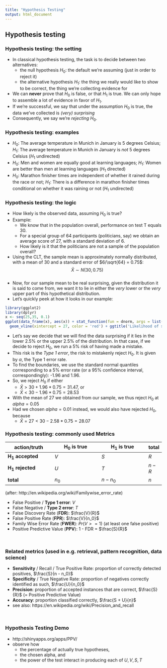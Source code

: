 ```yaml
---
title: "Hypothesis Testing"
output: html_document
---
```


## Hypothesis testing

### Hypothesis testing: the setting

* In classical hypothesis testing, the task is to decide between two alternatives:
    + the null hypothesis $H_0$: the default we're assuming (just in order to reject it)
    + the alternative hypothesis $H_1$: the thing we really would like to show to be correct, the thing we're collecting evidence for
* We can __never__ prove that $H_0$ is false, or that $H_1$ is true. We can only hope to assemble a lot of evidence in favor of $H_1$.
* If we're successful, we say that under the assumption $H_0$ is true, the data we've collected is _(very) surprising_
* Consequently, we say we're _rejecting_ $H_0$.

### Hypothesis testing: examples

* $H_0$: The average temperature in Munich in January is 5 degrees Celsius; $H_1$: The average temperature in Munich in January is _not_ 5 degrees Celsius ($H_1$ undirected)
* $H_0$: Men and women are equally good at learning languages; $H_1$: Women are better than men at learning languages ($H_1$ directed)
* $H_0$: Marathon finisher times are independent of whether it rained during the race or not; $H_1$: There is a difference in marathon finisher times conditional on whether it was raining or not ($H_1$ undirected)

### Hypothesis testing: the logic

* How likely is the observed data, assuming $H_0$ is true?
* Example:
    + We know that in the population overall, performance on test T equals 30.
    + For a special group of 64 participants (politicians, say) we obtain an average score of 27, with a standard deviation of 6.
    + How likely is it that the politicians are not a sample of the population overall?
    
*  Using the CLT, the sample mean is approximately normally distributed, with a mean of $30$ and a standard error of $6/\sqrt{64} = 0.75$:
$$\bar X \sim N(30, 0.75)$$  
* Now, for our sample mean to be real surprising, given the distribution it is said to come from, we want it to lie in either the _very_ lower or the _very_ upper part of this hypothetical distribution. 
* Let's quickly peek at how it looks in our example:

```r
library(ggplot2)
library(dplyr)
x <- seq(25,35, 0.1)
ggplot(data_frame(x), aes(x)) + stat_function(fun = dnorm, args = list(mean = 30, sd =0.75)) + 
  geom_vline(xintercept = 27, color = 'red') + ggtitle('Likelihood of sample mean (in red) if H0 is true')
```


* Let's say we decide that we will find the data surprising if it lies in the lower 2.5% or the upper 2.5% of the distribution. In that case, if we decide to reject $H_0$, we run a 5% risk of having made a mistake.
* This risk is the _Type 1 error_, the risk to mistakenly reject $H_0$. It is given by $\alpha$, the Type 1 error rate.
* To find the boundaries, we use the standard normal quantiles corresponding to a 5% error rate (or a 95% confidence interval, correspondingly): -1.96 and 1.96.
* So, we reject $H_0$ if either
    + $\bar X > 30 + 1.96*0.75 = 31.47$, or
    + $\bar X < 30 - 1.96*0.75 = 28.53$
* With the mean of $27$ we obtained from our sample, we thus reject $H_0$ at $alpha = 0.05$
* Had we chosen $alpha = 0.01$ instead, we would also have rejected $H_0$, because
    + $\bar X = 27 < 30 - 2.58*0.75 = 28.07$


### Hypothesis testing: commonly used Metrics

action/truth                | $\mathbf{H_0}$ is true   | $\mathbf{H_1}$ is true   | total
-------------               | -------------            | -------------            | ---
__$\mathbf{H_1}$ accepted__ | $V$                      | $S$                      | $R$
__$\mathbf{H_1}$ rejected__ | $U$                      | $T$                      | $n - R$
__total__                   | $n_0$                    | $n - n_0$                | $n$


(after: http://en.wikipedia.org/wiki/Familywise_error_rate)

* False Positive / __Type 1 error__: $V$
* False Negative / __Type 2 error__: $T$
* False Discovery Rate (__FDR__): $\frac{V}{R}$
* False Positive Rate (__FPR__): $\frac{V}{n_0}$
* Family Wise Error Rate (__FWER__): $Pr(V >= 1)$ (at least one false positive)
* Positive Predictive Value (__PPV__): 1 - FDR = $\frac{S}{R}$

&nbsp;

### Related metrics (used in e.g. retrieval, pattern recognition, data science)

* __Sensitivity__ / Recall / True Positive Rate: proportion of correctly detected positives, $\frac{S}{n - n_0}$
* __Specificity__ / True Negative Rate: proportion of negatives correctly identified as such, $\frac{U}{n_0}$
* __Precision__: proportion of accepted instances that are correct, $\frac{S}{R}$ (= Positive Predictive Value)
* __Accuracy__: proportion classified correctly, $\frac{S + U}{n}$
* see also: https://en.wikipedia.org/wiki/Precision_and_recall

&nbsp;

### Hypothesis Testing Demo
* http://shinyapps.org/apps/PPV/ 
* observe how  
    + the percentage of actually true hypotheses, 
    + the chosen alpha, and
    + the power of the test
interact in producing each of $U,V,S,T$
